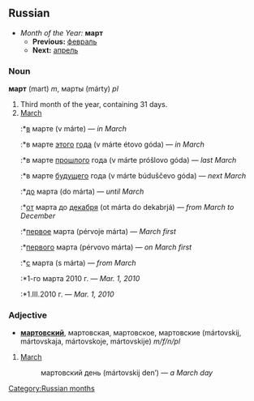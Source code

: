 ==Russian==
*''Month of the Year:'' '''март'''
**'''Previous:''' [[февраль]]
**'''Next:''' [[апрель]]

===Noun===
'''март''' (mart) ''m'', марты (márty) ''pl''

#Third month of the year, containing 31 days.
#[[March]]
#:*[[в]] марте (v márte) — ''in March''
#:*в марте [[этот|этого]] [[год|года]] (v márte étovo góda) — ''in March''
#:*в марте [[прошлый|прошлого]] года (v márte próšlovo góda) — ''last March''
#:*в марте [[будущий|будущего]] года (v márte búduščevo góda) — ''next March''
#:*[[до]] марта (do márta) — ''until March''
#:*[[от]] марта до [[декабрь|декабря]] (ot márta do dekabrjá) — ''from March to December''
#:*[[первый|первое]] марта (pérvoje márta) — ''March first''
#:*[[первый|первого]] марта (pérvovo márta) — ''on March first''
#:*[[с]] марта (s márta) — ''from March''
#:*1-го марта 2010 г. — ''Mar. 1, 2010''
#:*1.III.2010 г. — ''Mar. 1, 2010''

===Adjective===
*'''[[мартовский]]''', мартовская, мартовское, мартовские (mártovskij, mártovskaja, mártovskoje, mártovskije) ''m/f/n/pl''

#[[March]]
#: мартовский день (mártovskij den’) — ''a March day''

[[Category:Russian months]]
